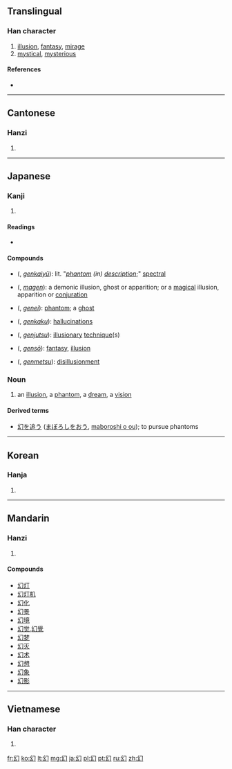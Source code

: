 ==Translingual==

===Han character===
{{Han char|rn=52|rad=幺|as=01|sn=4|four=2772<sub>0</sub>|canj=女戈尸 (VIS), X女戈尸 (XVIS)}}

# [[illusion]], [[fantasy]], [[mirage]]
# [[mystical]], [[mysterious]]

====References====
* {{Han ref|kx=0341.130|dkj=09190|dj=0650.070|hdz=21093.030|uh=5E7B|ud=24187|bh=A4DB|bd=42203}}

----

==Cantonese==

===Hanzi===
{{yue-hanzi|jyut=|y=waan6}}

# {{defn|lang=yue|sort=幺01}}

----

==Japanese==

===Kanji===
{{ja-kanji|grade=c|rs=幺01}}

# {{defn|lang=ja|sort=幺01}}

====Readings====
* {{ja-readings|on=[[げん]] (gen)|kun=[[まぼろし]] (maboroshi)}}

====Compounds====
* {{l|ja|幻形容}} ({{l|ja|げんけいゆう}}, ''[[genkaiyū]]''): lit. "''[[phantom]] (in) [[description]]'';" [[spectral]]
* {{l|ja|魔幻}} ({{l|ja|まげん}}, ''[[magen]]''): a demonic illusion, ghost or apparition; or a [[magical]] illusion, apparition or [[conjuration]]
* {{l|ja|幻影}} ({{l|ja|げんえい}}, ''[[genei]]''): [[phantom]]; a [[ghost]]
* {{l|ja|幻覚}} ({{l|ja|げんかく}}, ''[[genkaku]]''): [[hallucination]]s
* {{l|ja|幻術}} ({{l|ja|げんじゅつ}}, ''[[genjutsu]]''): [[illusionary]] [[technique]](s)
* {{l|ja|幻想}} ({{l|ja|げんそう}}, ''[[gensō]]''): [[fantasy]], [[illusion]]
* {{l|ja|幻滅}} ({{l|ja|げんめつ}}, ''[[genmetsu]]''): [[disillusionment]]

===Noun===
{{ja-noun|kk|hira=まぼろし|rom=maboroshi}}

# {{ja-def|幻}} an [[illusion]], a [[phantom]], a [[dream]], a [[vision]]

====Derived terms====
* [[幻を追う]] ([[まぼろしをおう]], [[maboroshi o ou]]); to pursue phantoms

----

==Korean==

===Hanja===
{{ko-hanja|hangeul=[[환]]|rv=hwan|mr=hwan}}

# {{defn|lang=ko|sort=幺01}}

----

==Mandarin==

===Hanzi===
{{cmn-hanzi|pin=[[huàn]] ([[huan4]])|wg=huan<sup>4</sup>}}

# {{defn|lang=cmn|sort=幺01}}

====Compounds====
* [[幻灯]]
* [[幻灯机]]
* [[幻化]]
* [[幻景]]
* [[幻境]]
* [[幻觉]],[[幻覺]]
* [[幻梦]]
* [[幻灭]]
* [[幻术]]
* [[幻想]]
* [[幻象]]
* [[幻影]]

----

==Vietnamese==

===Han character===
{{vi-hantu|[[huyễn]], [[ảo]], [[hoẻn]]|rs=幺01}}

# {{defn|lang=vi|sort=幺01}}

[[fr:幻]]
[[ko:幻]]
[[lt:幻]]
[[mg:幻]]
[[ja:幻]]
[[pl:幻]]
[[pt:幻]]
[[ru:幻]]
[[zh:幻]]